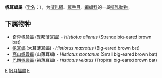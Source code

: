 {{Automatic taxobox
| taxon = Histiotus
| image = Histiotus montanus - Gabriel Ignacio Baloriani.jpg
| image_caption = 高山帆耳蝠
| authority = Gervais, 1856
}}

'''帆耳蝠屬'''（[[学名|学名]]：{{lang|la|''''}}），为[[哺乳綱|哺乳綱]]、[[翼手目|翼手目]]、[[蝙蝠科|蝙蝠科]]的一屬[[哺乳動物|哺乳動物]]。

==下属物种==
* [[奇异帆耳蝠|奇异帆耳蝠]] (異邦薄耳蝠) - ''Histiotus alienus'' (Strange big-eared brown bat)
* [[帆耳蝠|帆耳蝠]] (大耳薄耳蝠) - ''Histiotus macrotus'' (Big-eared brown bat)
* [[高山帆耳蝠|高山帆耳蝠]] (山薄耳蝠) - ''Histiotus montanus'' (Small big-eared brown bat)
* [[巴西帆耳蝠|巴西帆耳蝠]] (褐薄耳蝠) - ''Histiotus velatus'' (Tropical big-eared brown bat)

{{Taxonbar|from=Q225886}}

[[Category:蝙蝠科|F]]
[[Category:帆耳蝠屬|]]
[[Category:_1856年描述的分类群|F]]